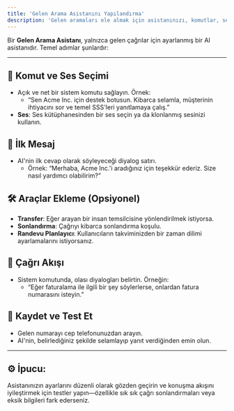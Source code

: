 ```yaml
---
title: 'Gelen Arama Asistanını Yapılandırma'
description: 'Gelen aramaları ele almak için asistanınızı, komutlar, sesler ve araçlarla yapılandırın.'
---
```



Bir **Gelen Arama Asistanı**, yalnızca gelen çağrılar için ayarlanmış bir AI asistanıdır. Temel adımlar şunlardır:

---

## 🎤 **Komut ve Ses Seçimi**
- Açık ve net bir sistem komutu sağlayın. Örnek:
  - “Sen Acme Inc. için destek botusun. Kibarca selamla, müşterinin ihtiyacını sor ve temel SSS'leri yanıtlamaya çalış.”
- **Ses**: Ses kütüphanesinden bir ses seçin ya da klonlanmış sesinizi kullanın.

## 💬 **İlk Mesaj**
- AI'nin ilk cevap olarak söyleyeceği diyalog satırı.
  - Örnek: “Merhaba, Acme Inc.'i aradığınız için teşekkür ederiz. Size nasıl yardımcı olabilirim?”
  
## 🛠️ **Araçlar Ekleme (Opsiyonel)**
- **Transfer**: Eğer arayan bir insan temsilcisine yönlendirilmek istiyorsa.
- **Sonlandırma**: Çağrıyı kibarca sonlandırma koşulu.
- **Randevu Planlayıcı**: Kullanıcıların takviminizden bir zaman dilimi ayarlamalarını istiyorsanız.

## 🔄 **Çağrı Akışı**
- Sistem komutunda, olası diyalogları belirtin. Örneğin:
  - “Eğer faturalama ile ilgili bir şey söylerlerse, onlardan fatura numarasını isteyin.”
  
## 💾 **Kaydet ve Test Et**
- Gelen numarayı cep telefonunuzdan arayın.
- AI'nin, belirlediğiniz şekilde selamlayıp yanıt verdiğinden emin olun.

---

## ⚙️ **İpucu:**
Asistanınızın ayarlarını düzenli olarak gözden geçirin ve konuşma akışını iyileştirmek için testler yapın—özellikle sık sık çağrı sonlandırmaları veya eksik bilgileri fark ederseniz.
